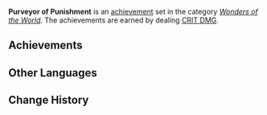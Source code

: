 {{Achievement Set Infobox
|title        = 
|primogems    = {{Achievement/Primogems|Purveyor of Punishment}}
|total        = {{Achievement/Total|Purveyor of Punishment}}
|category     = Wonders of the World
}}
'''Purveyor of Punishment''' is an [[achievement]] set in the category ''[[Wonders of the World]]''. The achievements are earned by dealing [[CRIT DMG]].

==Achievements==
{{Achievements by Category Table|Purveyor of Punishment}}
<!--
==Notes==

==Trivia==
-->
==Other Languages==
{{Other Languages
|en      = Purveyor of Punishment
|zhs     = 摧枯拉朽
|zhs_rm  = Cuīkūlāxiǔ
|zht     = 摧枯拉朽
|zht_rm  = Cuīkūlāxiǔ
|zh_tl   = 
|ja      = 疾風怒濤
|ja_rm   = Shippuu Dotou
|ja_tl   = Storm and Stress
|ko      = 식은 죽 먹기
|ko_rm   = Sigeun Juk Meokki
|ko_tl   = A Piece of Cake
|es      = El castigador
|es_tl   = 
|fr      = Qui aime bien châtie bien
|fr_tl   = Who Loves Well Punishes Well
|fr_note = The expression "''qui aime bien, châtie bien''" comes from the Latin phrase "''qui bene amat, bene castigat''" and means that we tend to punish someone more fairly when we like them. "Spare the rod and spoil the child" is an equivalent English expression.
|ru      = Лёгкая победа
|ru_tl   = 
|th      = จัดการให้สิ้นซาก
|th_rm   = 
|th_tl   = 
|vi      = Diệt trừ
|vi_tl   = 
|de      = Der Zerstörer
|de_tl   = The Destroyer
|id      = Pemberi Hukuman
|id_tl   = Punisher
|pt      = Provedor de Punição
|pt_tl   = 
}}
==Change History==
{{Change History|1.0}}
<!--
==References==
{{Reflist}}
-->